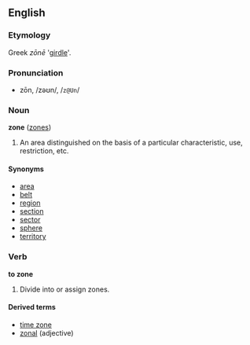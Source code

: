 ==English==
===Etymology===
Greek ''z&#333;n&#275;'' '[[girdle]]'.

===Pronunciation===
*zōn, /zəʊn/, /<tt>z@Un</tt>/

===Noun===
'''zone''' ([[zones]])

# An area distinguished on the basis of a particular characteristic, use, restriction, etc.

====Synonyms====
*[[area]]
*[[belt]]
*[[region]]
*[[section]]
*[[sector]]
*[[sphere]]
*[[territory]]

===Verb===
'''to zone'''

# Divide into or assign zones.

====Derived terms====
*[[time zone]]
*[[zonal]] (adjective)